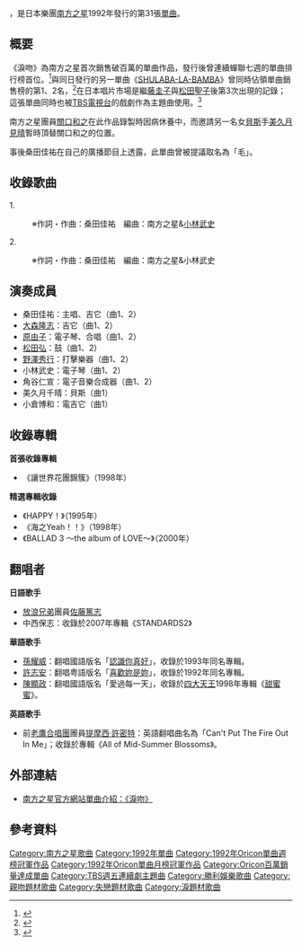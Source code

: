 {{noteTA
|1=zh-hant:一直都愛你; zh-hans:一直爱着你
|2=zh-hant:老鷹合唱團; zh-hans:老鹰乐队
}}
{{Infobox Single 
| Name        = 淚吻<br />{{lang|ja|涙のキッス}} 
| Cover       = Nami no kissu(Southern All Stars).jpg
| Artist      = [[南方之星|南方之星]] 
| Album       = [[讓世界花團錦簇|讓世界花團錦簇]]
| Released    = 1992年7月18日
| Format      = 8cm[[CD|CD]]（1992、1998）<br/>[[卡式錄音帶|卡式錄音帶]]（1992）<br/>12cmCD（2005）
| Recorded    = {{lang|ja|猫に小判STUDIO}}<br />[[Victor_TAISHITA|Victor TAISHITA]] 
| Genre       = [[J-POP|J-POP]]
| Length      = 8分45秒
| Label       = Victor TAISHITA
| Writer      = [[桑田佳祐|桑田佳祐]]
| Producer    = 南方之星
| Certification   = 
*百萬（唱片，[[日本唱片協會|日本唱片協會]]）
*金（手機全曲下載，日本唱片協會）
| Chart position  = *連續7週最高排行第1名 （[[Oricon公信榜|Oricon]]）
*1992年年度單曲排行第5名
*2005年重新發售週內最高排行第49名 （[[COUNT_DOWN_TV|CD TV]]）
| Last single  = [[Neo_Bravo!!|Neo Bravo!!]] <br/>（1991年）
| This single  = [[SHULABA-LA-BAMBA|SHULABA-LA-BAMBA]]<br/>'''淚吻''' <br/>（1992年）
| Next single  = [[EROTICA_SEVEN|EROTICA SEVEN]] <br/>（1993年）
| Misc =
	{{Listen
	|filename = Nami no kissu(Southern All Stars).ogg
	|title = 《淚吻》
	|description= 南方之星1992年單曲《淚吻》音訊範例
	}}	
}}

{{nihongo|《'''淚吻'''》|涙のキッス}}，是日本樂團[[南方之星|南方之星]]1992年發行的第31張[[單曲|單曲]]。

== 概要 ==
《淚吻》為南方之星首次銷售破百萬的單曲作品，發行後曾連續蟬聯七週的單曲排行榜首位。<ref>{{Cite web |url= http://www.musictvprogram.com/oricon1992.html |title= Oricon1992年各月每週單曲銷售冠軍 |author=  |date=  |publisher= MusicTVProgram |language= ja |accessdate= 2011-11-03 |quote=  |archive-date= 2017-09-24 |archive-url= https://web.archive.org/web/20170924142910/http://www.musictvprogram.com/oricon1992.html |dead-url= no }}</ref>與同日發行的另一單曲《[[SHULABA-LA-BAMBA|SHULABA-LA-BAMBA]]》曾同時佔領單曲銷售榜的第1、2名，<ref>{{Cite web |url= http://www.musictvprogram.com/corner-ranking-1992-8-3.html |title= Oricon1992年8月首週單曲銷售1、2名：《淚吻》、《SHULABA-LA-BAMBA》 |author=  |date=  |publisher= MusicTVProgram |language= ja |accessdate= 2011-11-03 |quote=  |archive-date= 2012-10-17 |archive-url= https://web.archive.org/web/20121017080156/http://www.musictvprogram.com/corner-ranking-1992-8-3.html |dead-url= no }}</ref>在日本唱片市場是繼[[藤圭子|藤圭子]]與[[松田聖子|松田聖子]]後第3次出現的記錄；這張單曲同時也被[[TBS電視台|TBS電視台]]的戲劇{{nihongo|《一直都愛你》|ずっとあなたが好きだった}}作為主題曲使用。<ref>{{Cite web |url= http://www.tbs.co.jp/tbs-ch/item/d0678/ |title= 《一直都愛你》戲劇介紹 |author=  |date=  |publisher= TBS Channel |language= ja |accessdate= 2013-10-07 |quote=  |archive-date= 2021-01-18 |archive-url= https://web.archive.org/web/20210118180333/https://www.tbs.co.jp/tbs-ch/item/d0678/ |dead-url= no }}</ref>

南方之星團員[[關口和之|關口和之]]在此作品錄製時因病休養中，而邀請另一名女[[貝斯|貝斯]]手[[美久月見晴|美久月見晴]]暫時頂替關口和之的位置。

事後桑田佳祐在自己的廣播節目上透露，此單曲曾被提議取名為「毛」。

== 收錄歌曲 ==
1.{{nihongo|'''淚吻'''|涙のキッス}}
:※作詞・作曲：桑田佳祐　編曲：南方之星&[[小林武史|小林武史]]

2.{{nihongo|'''Holiday～出自於驚悚「魔之假日」'''|ホリデイ～スリラー「魔の休日」より}}
:※作詞・作曲：桑田佳祐　編曲：南方之星&小林武史

== 演奏成員 ==
*桑田佳祐：主唱、吉它（曲1、2）
*[[大森隆志|大森隆志]]：吉它（曲1、2）
*[[原由子|原由子]]：電子琴、合唱（曲1、2）
*[[松田弘|松田弘]]：鼓（曲1、2）
*[[野澤秀行|野澤秀行]]：打擊樂器（曲1、2）
*小林武史：電子琴（曲1、2）
*角谷仁宣：電子音樂合成器（曲1、2）
*美久月千晴：貝斯（曲1）
*小倉博和：電吉它（曲1）

== 收錄專輯 ==
'''首張收錄專輯'''
*《讓世界花團錦簇》（1998年）

'''精選專輯收錄'''
*《HAPPY！》（1995年）
*《海之Yeah！！》（1998年）
*《BALLAD 3 ～the album of LOVE～》（2000年）

== 翻唱者 ==
'''日語歌手'''
*[[放浪兄弟|放浪兄弟]]團員[[佐藤篤志|佐藤篤志]]
*中西保志：收錄於2007年專輯《STANDARDS2》

'''華語歌手'''
*[[孫耀威|孫耀威]]：翻唱國語版名「[[認識你真好_(孫耀威專輯)|認識你真好]]」，收錄於1993年同名專輯。
*[[許志安|許志安]]：翻唱粤語版名「[[喜歡妳是妳|喜歡妳是妳]]」，收錄於1992年同名專輯。
*[[陳顯政|陳顯政]]：翻唱國語版名「愛過每一天」，收錄於[[四大天王_(團體)|四大天王]]1998年專輯《[[甜蜜蜜_(四大天王專輯)|甜蜜蜜]]》。


'''英語歌手'''
*前[[老鷹合唱團|老鷹合唱團]]團員[[提摩西·許密特|提摩西·許密特]]：英語翻唱曲名為「Can't Put The Fire Out In Me」；收錄於專輯《All of Mid-Summer Blossoms》。

== 外部連結 ==
*{{ja}}[http://www.sas-fan.net/discography/items/VICL-36031.html 南方之星官方網站單曲介紹：《淚吻》] {{Wayback|url=http://www.sas-fan.net/discography/items/VICL-36031.html |date=20120229134926 }}

== 參考資料 ==
{{reflist}}

{{Southern All Stars}}

{{DEFAULTSORT:Namida No Kissu}}
[[Category:南方之星歌曲|Category:南方之星歌曲]]
[[Category:1992年單曲|Category:1992年單曲]]
[[Category:1992年Oricon單曲週榜冠軍作品|Category:1992年Oricon單曲週榜冠軍作品]]
[[Category:1992年Oricon單曲月榜冠軍作品|Category:1992年Oricon單曲月榜冠軍作品]]
[[Category:Oricon百萬銷量達成單曲|Category:Oricon百萬銷量達成單曲]]
[[Category:TBS週五連續劇主題曲|Category:TBS週五連續劇主題曲]]
[[Category:勝利娛樂歌曲|Category:勝利娛樂歌曲]]
[[Category:親吻題材歌曲|Category:親吻題材歌曲]]
[[Category:失戀題材歌曲|Category:失戀題材歌曲]]
[[Category:淚題材歌曲|Category:淚題材歌曲]]